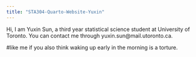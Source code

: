 ```yaml
---
title: "STA304-Quarto-Website-Yuxin"
---
```


Hi, I am Yuxin Sun, a third year statistical science student at University of Toronto. You can contact me through yuxin.sun\@mail.utoronto.ca.

#like me if you also think waking up early in the morning is a torture.

```r
```

